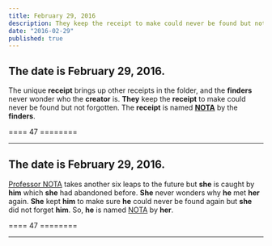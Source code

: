 ```yaml
---
title: February 29, 2016
description: They keep the receipt to make could never be found but not forgotten.
date: "2016-02-29"
published: true
---
```


## The date is February 29, 2016.

The unique **receipt** brings up other receipts in the folder, and the **finders** never wonder who the **creator** is. **They** keep the **receipt** to make could never be found but not forgotten. The **receipt** is named **[NOTA](https://prompt.straight-line.org/)** by the **finders**.

==== 47 ========

---

## The date is February 29, 2016.

[Professor NOTA](https://prompt.straight-line.org/) takes another six leaps to the future but **she** is caught by **him** which **she** had abandoned before. **She** never wonders why **he** met **her** again. **She** kept **him** to make sure **he** could never be found again but **she** did not forget **him**. So, **he** is named [NOTA](https://prompt.straight-line.org/) by **her**.

==== 47 ========

---